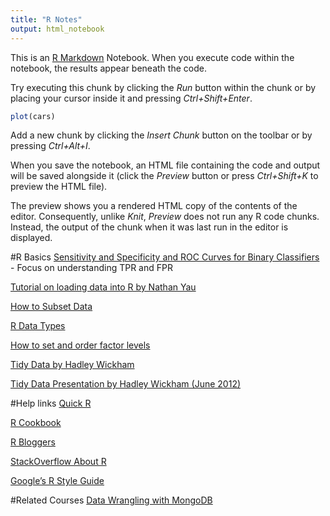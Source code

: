 ```yaml
---
title: "R Notes"
output: html_notebook
---
```


This is an [R Markdown](http://rmarkdown.rstudio.com) Notebook. When you execute code within the notebook, the results appear beneath the code. 

Try executing this chunk by clicking the *Run* button within the chunk or by placing your cursor inside it and pressing *Ctrl+Shift+Enter*. 

```r
plot(cars)
```

Add a new chunk by clicking the *Insert Chunk* button on the toolbar or by pressing *Ctrl+Alt+I*.

When you save the notebook, an HTML file containing the code and output will be saved alongside it (click the *Preview* button or press *Ctrl+Shift+K* to preview the HTML file).

The preview shows you a rendered HTML copy of the contents of the editor. Consequently, unlike *Knit*, *Preview* does not run any R code chunks. Instead, the output of the chunk when it was last run in the editor is displayed.

#R Basics
[Sensitivity and Specificity and ROC Curves for Binary Classifiers](http://blog.yhat.com/posts/roc-curves.html) - Focus on understanding TPR and FPR

[Tutorial on loading data into R by Nathan Yau](http://flowingdata.com/2015/02/18/loading-data-and-basic-formatting-in-r/)

[How to Subset Data](https://www.statmethods.net/management/subset.html)

[R Data Types](https://www.statmethods.net/input/datatypes.html)

[How to set and order factor levels](https://stats.idre.ucla.edu/r/modules/factor-variables/)

[Tidy Data by Hadley Wickham](http://vita.had.co.nz/papers/tidy-data.pdf)

[Tidy Data Presentation by Hadley Wickham (June 2012)](http://courses.had.co.nz.s3-website-us-east-1.amazonaws.com/12-rice-bdsi/slides/07-tidy-data.pdf)

#Help links
[Quick R](https://www.statmethods.net/)

[R Cookbook](http://www.cookbook-r.com/)

[R Bloggers](https://www.r-bloggers.com/)

[StackOverflow About R](https://stackoverflow.com/tags/r/info)

[Google's R Style Guide](https://google.github.io/styleguide/Rguide.xml)


#Related Courses
[Data Wrangling with MongoDB](https://www.udacity.com/course/data-wrangling-with-mongodb--ud032)



